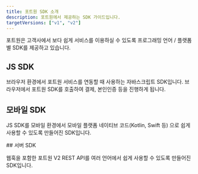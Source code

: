 ```yaml
---
title: 포트원 SDK 소개
description: 포트원에서 제공하는 SDK 가이드입니다.
targetVersions: ["v1", "v2"]
---
```



포트원은 고객사에서 보다 쉽게 서비스를 이용하실 수 있도록 프로그래밍 언어 / 플랫폼 별 SDK를 제공하고 있습니다.

## JS SDK

브라우저 환경에서 포트원 서비스를 연동할 때 사용하는 자바스크립트 SDK입니다. 브라우저에서 포트원 SDK를 호출하여 결제, 본인인증 등을 진행하게 됩니다.

<VersionGate v="v1">
  <ContentRef slug="/sdk/ko/v1-sdk/javascript-sdk/readme" />
</VersionGate>

<VersionGate v="v2">
  <ContentRef slug="/sdk/ko/v2-sdk/readme" />
</VersionGate>

## 모바일 SDK

JS SDK를 모바일 환경에서 모바일 플랫폼 네이티브 코드(Kotlin, Swift 등) 으로 쉽게 사용할 수 있도록 만들어진 SDK입니다.

<VersionGate v="v1">
  <ContentRef slug="/sdk/ko/v1-mobile-sdk/readme" />
</VersionGate>

<VersionGate v="v2">
  <ContentRef slug="/sdk/ko/v2-mobile-sdk/readme" />
</VersionGate>

<VersionGate v="v2">
## 서버 SDK

웹훅을 포함한 포트원 V2 REST API를 여러 언어에서 쉽게 사용할 수 있도록 만들어진 SDK입니다.

<ContentRef slug="/sdk/ko/v2-server-sdk/readme" />

</VersionGate>
